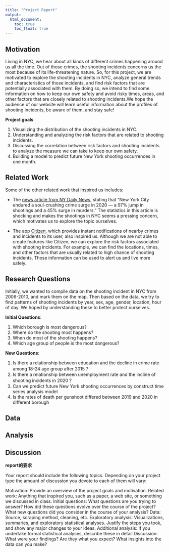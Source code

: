 ```yaml
---
title: "Project Report"
output: 
  html_document:
    toc: true
    toc_float: true
---
```

## Motivation

Living in NYC, we hear about all kinds of different crimes happening around us all the time. Out of those crimes, the shooting incidents concerns us the most because of its life-threatening nature. 
So, for this project, we are motivated to explore the shooting incidents in NYC, analyze general trends and characteristics of those incidents, and find risk factors that are potentially associated with them. By doing so, we intend to find some information on how to keep our own safety and avoid risky times, areas, and other factors that are closely related to shooting incidents.We hope the audience of our website will learn useful information about the profiles of shooting incidents, be aware of them, and stay safe!

**Project goals**

1. Visualizing the distribution of the shooting incidents in NYC. 
2. Understanding and analyzing the risk factors that are related to shooting incidents.
3. Discussing the correlation between risk factors and shooting incidents to analyze the measure we can take to keep our own safety.
4. Building a model to predict future New York shooting occurrences in one month.

## Related Work

Some of the other related work that inspired us includes:

* The [news article from NY Daily News](https://www.nydailynews.com/new-york/nyc-crime/ny-nypd-closes-book-on-2020-20210101-hbaknpnvxfflvj432oum6s3ewe-story.html), stating that "New York City endured a soul-crushing crime surge in 2020 — a 97% jump in shootings and a 45% surge in murders." The statistics in this article is shocking and makes the shootings in NYC seems a pressing concern, which motivates us to explore the topic ourselves. 

* The app [Citizen](https://citizen.com/), which provides instant notifications of nearby crimes and incidents to its user, also inspired us. Although we are not able to create features like Citizen, we can explore the risk factors associated with shooting incidents. For example, we can find the locations, times, and other factors that are usually related to high chance of shooting incidents. Those information can be used to alert us and live more safely. 

## Research Questions
Initially, we wanted to compile data on the shooting incident in NYC from 2006-2010, and mark them on the map. Then based on the data, we try to find patterns of shooting incidents by year, sex, age, gender, location, hour of day. We hoped by understanding these to better protect ourselves.

**Initial Questions**:  

1. Which borough is most dangerous?  
2. Where do the shooting most happens?  
3. When do most of the shooting happens?  
4. Which age group of people is the most dangerous? 

**New Questions**:  

1. Is there a relationship between education and the decline in crime rate among 18-24 age group after 2015？  
2. Is there a relationship between unemployment rate and the incline of shooting incidents in 2020？   
3. Can we predict future New York shooting occurrences by construct time series analysis model
4. Is the rates of death per gunshoot differed between 2019 and 2020 in different borough


## Data  

## Analysis

## Discussion

**report的要求**

Your report should include the following topics. Depending on your project type the amount of discussion you devote to each of them will vary:

Motivation: Provide an overview of the project goals and motivation.
Related work: Anything that inspired you, such as a paper, a web site, or something we discussed in class.
Initial questions: What questions are you trying to answer? How did these questions evolve over the course of the project? What new questions did you consider in the course of your analysis?
Data: Source, scraping method, cleaning, etc.
Exploratory analysis: Visualizations, summaries, and exploratory statistical analyses. Justify the steps you took, and show any major changes to your ideas.
Additional analysis: If you undertake formal statistical analyses, describe these in detail
Discussion: What were your findings? Are they what you expect? What insights into the data can you make?
